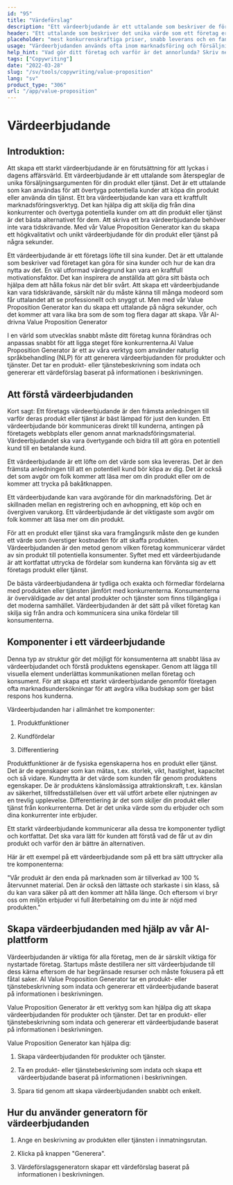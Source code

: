```yaml
---
id: "95"
title: "Värdeförslag"
description: "Ett värdeerbjudande är ett uttalande som beskriver de fördelar som ett företag erbjuder sina kunder. Det är ett uttalande om vad företaget kan göra för sina kunder, och det används ofta som ett sätt att skilja ett företag från ett annat."
header: "Ett uttalande som beskriver det unika värde som ett företag erbjuder sina kunder."
placeholder: "mest konkurrenskraftiga priser, snabb leverans och en fantastisk kundservice."
usage: "Värdeerbjudanden används ofta inom marknadsföring och försäljning för att kommunicera vad ett företag gör och varför det är annorlunda. Följande generator kan hjälpa dig att utforma och brainstromera ett stilistiskt värdeerbjudande som är nära kopplat till ditt varumärke."
help_hint: "Vad gör ditt företag och varför är det annorlunda? Skriv ner det så omvandlar vi det till ett värdeerbjudande."
tags: ["Copywriting"]
date: "2022-03-28"
slug: "/sv/tools/copywriting/value-proposition"
lang: "sv"
product_type: "306"
url: "/app/value-proposition"
---
```






# Värdeerbjudande



## Introduktion:



Att skapa ett starkt värdeerbjudande är en förutsättning för att lyckas i dagens affärsvärld. Ett värdeerbjudande är ett uttalande som återspeglar de unika försäljningsargumenten för din produkt eller tjänst. Det är ett uttalande som kan användas för att övertyga potentiella kunder att köpa din produkt eller använda din tjänst. Ett bra värdeerbjudande kan vara ett kraftfullt marknadsföringsverktyg. Det kan hjälpa dig att skilja dig från dina konkurrenter och övertyga potentiella kunder om att din produkt eller tjänst är det bästa alternativet för dem. Att skriva ett bra värdeerbjudande behöver inte vara tidskrävande. Med vår Value Proposition Generator kan du skapa ett högkvalitativt och unikt värdeerbjudande för din produkt eller tjänst på några sekunder.



Ett värdeerbjudande är ett företags löfte till sina kunder. Det är ett uttalande som beskriver vad företaget kan göra för sina kunder och hur de kan dra nytta av det. En väl utformad värdegrund kan vara en kraftfull motivationsfaktor. Det kan inspirera de anställda att göra sitt bästa och hjälpa dem att hålla fokus när det blir svårt. Att skapa ett värdeerbjudande kan vara tidskrävande, särskilt när du måste känna till många modeord som får uttalandet att se professionellt och snyggt ut. Men med vår Value Proposition Generator kan du skapa ett uttalande på några sekunder, och det kommer att vara lika bra som de som tog flera dagar att skapa. Vår AI-drivna Value Proposition Generator



I en värld som utvecklas snabbt måste ditt företag kunna förändras och anpassas snabbt för att ligga steget före konkurrenterna.AI Value Proposition Generator är ett av våra verktyg som använder naturlig språkbehandling (NLP) för att generera värdeerbjudanden för produkter och tjänster. Det tar en produkt- eller tjänstebeskrivning som indata och genererar ett värdeförslag baserat på informationen i beskrivningen.



## Att förstå värdeerbjudanden



Kort sagt: Ett företags värdeerbjudande är den främsta anledningen till varför deras produkt eller tjänst är bäst lämpad för just den kunden. Ett värdeerbjudande bör kommuniceras direkt till kunderna, antingen på företagets webbplats eller genom annat marknadsföringsmaterial. Värdeerbjudandet ska vara övertygande och bidra till att göra en potentiell kund till en betalande kund.



Ett värdeerbjudande är ett löfte om det värde som ska levereras. Det är den främsta anledningen till att en potentiell kund bör köpa av dig. Det är också det som avgör om folk kommer att läsa mer om din produkt eller om de kommer att trycka på bakåtknappen.

Ett värdeerbjudande kan vara avgörande för din marknadsföring. Det är skillnaden mellan en registrering och en avhoppning, ett köp och en övergiven varukorg. Ett värdeerbjudande är det viktigaste som avgör om folk kommer att läsa mer om din produkt.

För att en produkt eller tjänst ska vara framgångsrik måste den ge kunden ett värde som överstiger kostnaden för att skaffa produkten. Värdeerbjudanden är den metod genom vilken företag kommunicerar värdet av sin produkt till potentiella konsumenter. Syftet med ett värdeerbjudande är att kortfattat uttrycka de fördelar som kunderna kan förvänta sig av ett företags produkt eller tjänst.

De bästa värdeerbjudandena är tydliga och exakta och förmedlar fördelarna med produkten eller tjänsten jämfört med konkurrenterna. Konsumenterna är överväldigade av det antal produkter och tjänster som finns tillgängliga i det moderna samhället. Värdeerbjudanden är det sätt på vilket företag kan skilja sig från andra och kommunicera sina unika fördelar till konsumenterna.



## Komponenter i ett värdeerbjudande



Denna typ av struktur gör det möjligt för konsumenterna att snabbt läsa av värdeerbjudandet och förstå produktens egenskaper. Genom att lägga till visuella element underlättas kommunikationen mellan företag och konsument. För att skapa ett starkt värdeerbjudande genomför företagen ofta marknadsundersökningar för att avgöra vilka budskap som ger bäst respons hos kunderna.



Värdeerbjudanden har i allmänhet tre komponenter:



1. Produktfunktioner

2. Kundfördelar

3. Differentiering



Produktfunktioner är de fysiska egenskaperna hos en produkt eller tjänst. Det är de egenskaper som kan mätas, t.ex. storlek, vikt, hastighet, kapacitet och så vidare. Kundnytta är det värde som kunden får genom produktens egenskaper. De är produktens känslomässiga attraktionskraft, t.ex. känslan av säkerhet, tillfredsställelsen över ett väl utfört arbete eller njutningen av en trevlig upplevelse. Differentiering är det som skiljer din produkt eller tjänst från konkurrenterna. Det är det unika värde som du erbjuder och som dina konkurrenter inte erbjuder.

Ett starkt värdeerbjudande kommunicerar alla dessa tre komponenter tydligt och kortfattat. Det ska vara lätt för kunden att förstå vad de får ut av din produkt och varför den är bättre än alternativen.



Här är ett exempel på ett värdeerbjudande som på ett bra sätt uttrycker alla tre komponenterna:



"Vår produkt är den enda på marknaden som är tillverkad av 100 % återvunnet material. Den är också den lättaste och starkaste i sin klass, så du kan vara säker på att den kommer att hålla länge. Och eftersom vi bryr oss om miljön erbjuder vi full återbetalning om du inte är nöjd med produkten."



## Skapa värdeerbjudanden med hjälp av vår AI-plattform



Värdeerbjudanden är viktiga för alla företag, men de är särskilt viktiga för nystartade företag. Startups måste destillera ner sitt värdeerbjudande till dess kärna eftersom de har begränsade resurser och måste fokusera på ett fåtal saker. AI Value Proposition Generator tar en produkt- eller tjänstebeskrivning som indata och genererar ett värdeerbjudande baserat på informationen i beskrivningen.

Value Proposition Generator är ett verktyg som kan hjälpa dig att skapa värdeerbjudanden för produkter och tjänster. Det tar en produkt- eller tjänstebeskrivning som indata och genererar ett värdeerbjudande baserat på informationen i beskrivningen.



Value Proposition Generator kan hjälpa dig:



1. Skapa värdeerbjudanden för produkter och tjänster.

2. Ta en produkt- eller tjänstebeskrivning som indata och skapa ett värdeerbjudande baserat på informationen i beskrivningen.

3. Spara tid genom att skapa värdeerbjudanden snabbt och enkelt.



## Hur du använder generatorn för värdeerbjudanden



1. Ange en beskrivning av produkten eller tjänsten i inmatningsrutan.

2. Klicka på knappen "Generera".

3. Värdeförslagsgeneratorn skapar ett värdeförslag baserat på informationen i beskrivningen.



